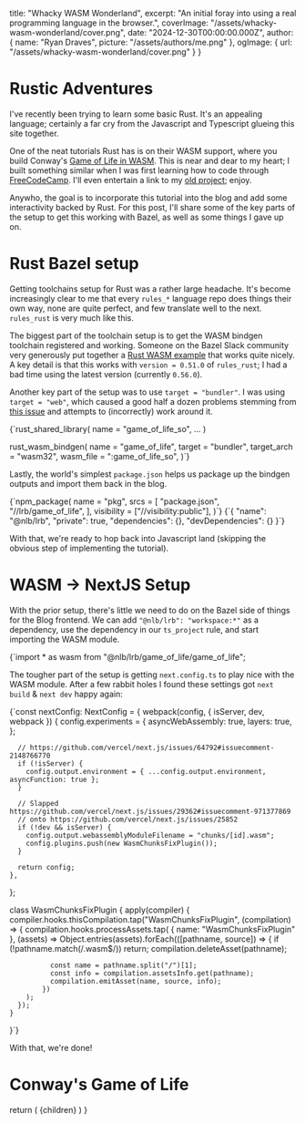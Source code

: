 
  title: "Whacky WASM Wonderland",
  excerpt:
    "An initial foray into using a real programming language in the browser.",
  coverImage: "/assets/whacky-wasm-wonderland/cover.png",
  date: "2024-12-30T00:00:00.000Z",
  author: {
    name: "Ryan Draves",
    picture: "/assets/authors/me.png"
  },
  ogImage: {
    url: "/assets/whacky-wasm-wonderland/cover.png"
  }
}

# Rustic Adventures

I've recently been trying to learn some basic Rust. It's an appealing language; certainly a far cry from the Javascript and Typescript glueing this site together.

One of the neat tutorials Rust has is on their WASM support, where you build Conway's [Game of Life in WASM](https://rustwasm.github.io/docs/book/game-of-life/introduction.html). This is near and dear to my heart; I built something similar when I was first learning how to code through [FreeCodeCamp](https://www.freecodecamp.org/). I'll even entertain a link to my [old project](https://codepen.io/RyanDraves/pen/BdmmqV); enjoy.

Anywho, the goal is to incorporate this tutorial into the blog and add some interactivity backed by Rust. For this post, I'll share some of the key parts of the setup to get this working with Bazel, as well as some things I gave up on.

# Rust Bazel setup

Getting toolchains setup for Rust was a rather large headache. It's become increasingly clear to me that every `rules_*` language repo does things their own way, none are quite perfect, and few translate well to the next. `rules_rust` is very much like this.

The biggest part of the toolchain setup is to get the WASM bindgen toolchain registered and working. Someone on the Bazel Slack community very generously put together a [Rust WASM example](https://github.com/bazelbuild/rules_rust/pull/2914) that works quite nicely. A key detail is that this works with `version = 0.51.0` of `rules_rust`; I had a bad time using the latest version (currently `0.56.0`).

Another key part of the setup was to use `target = "bundler"`. I was using `target = "web"`, which caused a good half a dozen problems stemming from [this issue](https://github.com/vercel/next.js/issues/27083) and attempts to (incorrectly) work around it.

<CodeBlock lang="python" name="BUILD">
{`rust_shared_library(
    name = "game_of_life_so",
    ...
)

rust_wasm_bindgen(
    name = "game_of_life",
    target = "bundler",
    target_arch = "wasm32",
    wasm_file = ":game_of_life_so",
)`}
</CodeBlock>

Lastly, the world's simplest `package.json` helps us package up the bindgen outputs and import them back in the blog.

<CodeBlock lang="python" name="BUILD">
{`npm_package(
    name = "pkg",
    srcs = [
        "package.json",
        "//lrb/game_of_life",
    ],
    visibility = ["//visibility:public"],
)`}
</CodeBlock>

<CodeBlock lang="json" name="package.json">
{`{
    "name": "@nlb/lrb",
    "private": true,
    "dependencies": {},
    "devDependencies": {}
}`}
</CodeBlock>

With that, we're ready to hop back into Javascript land (skipping the obvious step of implementing the tutorial).

# WASM -> NextJS Setup

With the prior setup, there's little we need to do on the Bazel side of things for the Blog frontend. We can add `"@nlb/lrb": "workspace:*"` as a dependency, use the dependency in our `ts_project` rule, and start importing the WASM module.

<CodeBlock lang="typescript" name="game-of-life.tsx">
{`import * as wasm from "@nlb/lrb/game_of_life/game_of_life";
</CodeBlock>

The tougher part of the setup is getting `next.config.ts` to play nice with the WASM module. After a few rabbit holes I found these settings got `next build` & `next dev` happy again:

<CodeBlock lang="typescript" name="next.config.ts">
{`const nextConfig: NextConfig = {
    webpack(config, { isServer, dev, webpack }) {
      config.experiments = {
        asyncWebAssembly: true,
        layers: true,
      };

      // https://github.com/vercel/next.js/issues/64792#issuecomment-2148766770
      if (!isServer) {
        config.output.environment = { ...config.output.environment, asyncFunction: true };
      }

      // Slapped https://github.com/vercel/next.js/issues/29362#issuecomment-971377869
      // onto https://github.com/vercel/next.js/issues/25852
      if (!dev && isServer) {
        config.output.webassemblyModuleFilename = "chunks/[id].wasm";
        config.plugins.push(new WasmChunksFixPlugin());
      }

      return config;
    },
};

class WasmChunksFixPlugin {
    apply(compiler) {
      compiler.hooks.thisCompilation.tap("WasmChunksFixPlugin", (compilation) => {
        compilation.hooks.processAssets.tap(
          { name: "WasmChunksFixPlugin" },
          (assets) =>
            Object.entries(assets).forEach(([pathname, source]) => {
              if (!pathname.match(/\.wasm$/)) return;
              compilation.deleteAsset(pathname);

              const name = pathname.split("/")[1];
              const info = compilation.assetsInfo.get(pathname);
              compilation.emitAsset(name, source, info);
            })
        );
      });
    }
}`}
</CodeBlock>

With that, we're done!

# Conway's Game of Life

<GameOfLife />

  return (
    <MdxLayout metadata={metadata}>
      {children}
    </MdxLayout>
  )
}
